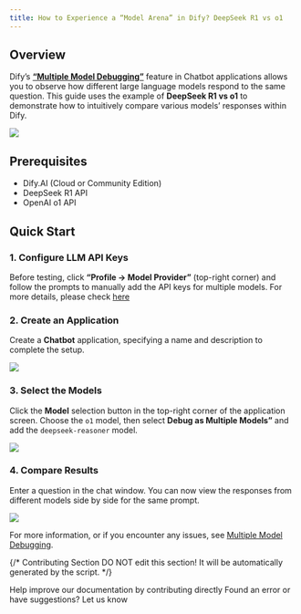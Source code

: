 ```yaml
---
title: How to Experience a “Model Arena” in Dify? DeepSeek R1 vs o1
---
```


## Overview

Dify’s **[“Multiple Model Debugging”](/en/guides/application-orchestrate/multiple-llms-debugging)** feature in Chatbot applications allows you to observe how different large language models respond to the same question. This guide uses the example of **DeepSeek R1 vs o1** to demonstrate how to intuitively compare various models’ responses within Dify.

![](https://assets-docs.dify.ai/2025/02/dd2a54e05cf5bfa252ac980ec478e3d5.png)

## Prerequisites

- Dify.AI (Cloud or Community Edition)
- DeepSeek R1 API
- OpenAI o1 API

## Quick Start

### 1. Configure LLM API Keys

Before testing, click **“Profile → Model Provider”** (top-right corner) and follow the prompts to manually add the API keys for multiple models. For more details, please check [here](https://docs.dify.ai/guides/model-configuration)

### 2. Create an Application

Create a **Chatbot** application, specifying a name and description to complete the setup.

![](https://assets-docs.dify.ai/2025/02/7246807cbd0776564b76e1ef37dcbd4d.png)

### 3. Select the Models

Click the **Model** selection button in the top-right corner of the application screen. Choose the `o1` model, then select **Debug as Multiple Models”** and add the `deepseek-reasoner` model.

![](https://assets-docs.dify.ai/2025/02/61d8ba00a8a89052ac7a5a9d8fb54f58.png)

### 4. Compare Results

Enter a question in the chat window. You can now view the responses from different models side by side for the same prompt.

![](https://assets-docs.dify.ai/2025/02/03ac1c1da6705d76b01f5867a1e24e32.gif)

For more information, or if you encounter any issues, see [Multiple Model Debugging](/en/guides/application-orchestrate/multiple-llms-debugging).

{/*
Contributing Section
DO NOT edit this section!
It will be automatically generated by the script.
*/}

<CardGroup cols="2">
    <Card
        title="Edit this page"
        icon="pen-to-square"
        href="https://github.com/langgenius/dify-docs-mintlify/edit/main/en/learn-more/use-cases/dify-model-arena.mdx"
    >
        Help improve our documentation by contributing directly
    </Card>
    <Card
        title="Report an issue"
        icon="github"
        href="https://github.com/langgenius/dify-docs-mintlify/issues/new?title=Documentation%20Issue%3A%20model-ar&body=%23%23%20Issue%20Description%0A%3C%21--%20Please%20briefly%20describe%20the%20issue%20you%20found%20--%3E%0A%0A%23%23%20Page%20Link%0Ahttps%3A%2F%2Fgithub.com%2Flanggenius%2Fdify-docs-mintlify%2Fblob%2Fmain%2Fen/learn-more/use-cases%2Fdify-model-arena.mdx%0A%0A%23%23%20Suggested%20Changes%0A%3C%21--%20If%20you%20have%20specific%20suggestions%20for%20changes%2C%20please%20describe%20them%20here%20--%3E%0A%0A%3C%21--%20Thank%20you%20for%20helping%20improve%20our%20documentation%21%20--%3E"
    >
        Found an error or have suggestions? Let us know
    </Card>
</CardGroup>
